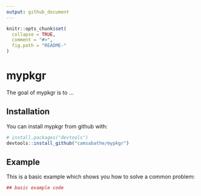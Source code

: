 ```yaml
---
output: github_document
---
```


<!-- README.md is generated from README.Rmd. Please edit that file -->

```r
knitr::opts_chunk$set(
  collapse = TRUE,
  comment = "#>",
  fig.path = "README-"
)
```

# mypkgr

The goal of mypkgr is to ...

## Installation

You can install mypkgr from github with:

```r
# install.packages("devtools")
devtools::install_github("camsabathe/mypkgr")
```

## Example

This is a basic example which shows you how to solve a common problem:

```r
## basic example code
```
